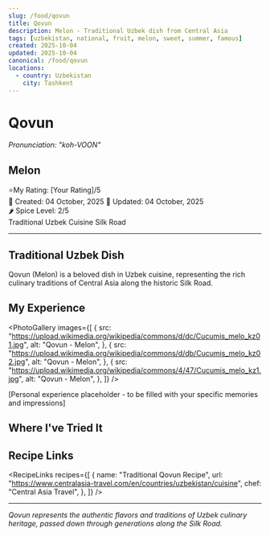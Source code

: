 ```yaml
---
slug: /food/qovun
title: Qovun
description: Melon - Traditional Uzbek dish from Central Asia
tags: [uzbekistan, national, fruit, melon, sweet, summer, famous]
created: 2025-10-04
updated: 2025-10-04
canonical: /food/qovun
locations:
  - country: Uzbekistan
    city: Tashkent
---
```



# Qovun

_Pronunciation: "koh-VOON"_

## Melon

<div className="food-rating">
  <span className="star">⭐</span>My Rating: [Your Rating]/5
</div>

<div className="food-metadata">
  <span className="food-date">📅 Created: 04 October, 2025</span>
  <span className="food-date">🔄 Updated: 04 October, 2025</span>
</div>

<div className="spice-level">🌶️ Spice Level: 2/5</div>

<div className="food-tags">
  <span className="food-tag">Traditional</span>
  <span className="food-tag">Uzbek Cuisine</span>
  <span className="food-tag">Silk Road</span>
</div>

---

## Traditional Uzbek Dish

Qovun (Melon) is a beloved dish in Uzbek cuisine, representing the rich culinary traditions of Central Asia along the historic Silk Road.

## My Experience

<PhotoGallery
  images={[
    {
      src: "https://upload.wikimedia.org/wikipedia/commons/d/dc/Cucumis_melo_kz01.jpg",
      alt: "Qovun - Melon",
    },
    {
      src: "https://upload.wikimedia.org/wikipedia/commons/d/db/Cucumis_melo_kz02.jpg",
      alt: "Qovun - Melon",
    },
    {
      src: "https://upload.wikimedia.org/wikipedia/commons/4/47/Cucumis_melo_kz1.jpg",
      alt: "Qovun - Melon",
    },
  ]}
/>

[Personal experience placeholder - to be filled with your specific memories and impressions]

## Where I've Tried It

<MapEmbed
  location="Tashkent, Uzbekistan"
  description="Traditional preparation across Uzbekistan"
/>

## Recipe Links

<RecipeLinks
  recipes={[
    {
      name: "Traditional Qovun Recipe",
      url: "https://www.centralasia-travel.com/en/countries/uzbekistan/cuisine",
      chef: "Central Asia Travel",
    },
  ]}
/>

---

_Qovun represents the authentic flavors and traditions of Uzbek culinary heritage, passed down through generations along the Silk Road._
